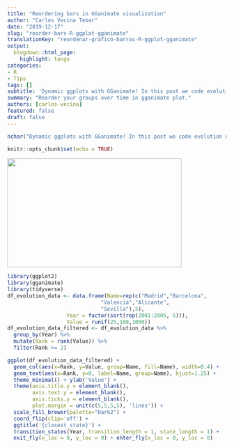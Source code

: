 ```yaml
---
title: "Reordering bars in GGanimate visualization"
author: "Carlos Vecina Tebar"
date: "2019-12-17"
slug: "reorder-bars-R-ggplot-gganimate"
translationKey: "reordenar-grafico-barras-R-ggplot-gganimate"
output:
  blogdown::html_page:
    highlight: tango
categories:
- R
- Tips
tags: []
subtitle: 'Dynamic ggplots with GGanimate! In this post we code evolution of a barplot over time and reordering its bar. ¡Click on and discover it!'
summary: "Reorder your groups over time in gganimate plot."
authors: [carlos-vecina]
featured: false
draft: false
---
```

```r
nchar("Dynamic ggplots with GGanimate! In this post we code evolution of a barplot over time and reordering its bar. ¡Click on and discover it!")
```

```r
knitr::opts_chunk$set(echo = TRUE)
```

<img src="./featured.png" height="250px" width="400px" />

```r
library(ggplot2)
library(gganimate)
library(tidyverse)
df_evolution_data <- data.frame(Name=rep(c("Madrid","Barcelona",
                              "Valencia","Alicante",
                              "Sevilla"),5),
                   Year = factor(sort(rep(2001:2005, 5))),
                   Value = runif(25,100,1000))
df_evolution_data_filtered <- df_evolution_data %>%
  group_by(Year) %>%
  mutate(Rank = rank(Value)) %>% 
  filter(Rank >= 2)
```

```r
ggplot(df_evolution_data_filtered) +
  geom_col(aes(x=Rank, y=Value, group=Name, fill=Name), width=0.4) +
  geom_text(aes(x=Rank, y=0, label=Name, group=Name), hjust=1.25) +
  theme_minimal() + ylab('Value') +
  theme(axis.title.y = element_blank(),
        axis.text.y = element_blank(),
        axis.ticks.y = element_blank(),
        plot.margin = unit(c(5,5,5,5), 'lines')) +
  scale_fill_brewer(palette="Dark2") +
  coord_flip(clip='off') + 
  ggtitle('{closest_state}') + 
  transition_states(Year, transition_length = 1, state_length = 1) +
  exit_fly(x_loc = 0, y_loc = 0) + enter_fly(x_loc = 0, y_loc = 0)
```

